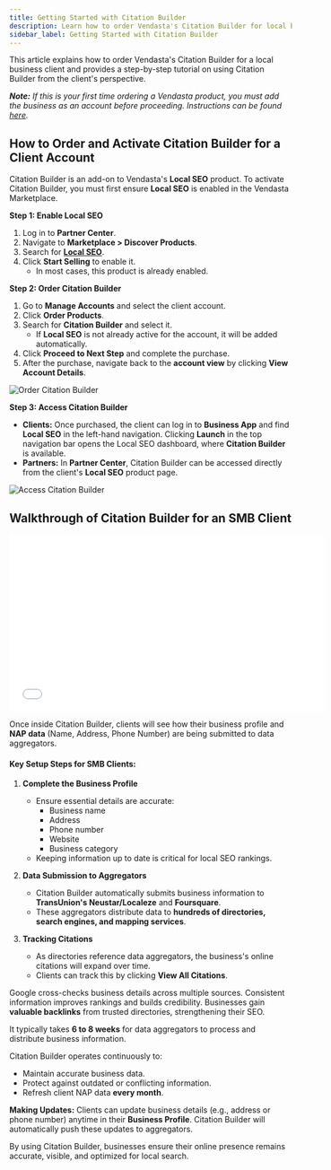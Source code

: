 ```yaml
---
title: Getting Started with Citation Builder
description: Learn how to order Vendasta's Citation Builder for local business clients and use it to manage business listings effectively.
sidebar_label: Getting Started with Citation Builder
---
```


This article explains how to order Vendasta's Citation Builder for a local business client and provides a step-by-step tutorial on using Citation Builder from the client's perspective.

***Note:** If this is your first time ordering a Vendasta product, you must add the business as an account before proceeding. Instructions can be found [here](../../partner-center/create-account-in-partner-center).*

## How to Order and Activate Citation Builder for a Client Account

Citation Builder is an add-on to Vendasta's **Local SEO** product. To activate Citation Builder, you must first ensure **Local SEO** is enabled in the Vendasta Marketplace.

**Step 1: Enable Local SEO**

1. Log in to **Partner Center**.
2. Navigate to **Marketplace > Discover Products**.
3. Search for [**Local SEO**](https://partners.vendasta.com/marketplace/products/MS).
4. Click **Start Selling** to enable it.
   - In most cases, this product is already enabled.

**Step 2: Order Citation Builder**

1. Go to **Manage Accounts** and select the client account.
2. Click **Order Products**.
3. Search for **Citation Builder** and select it.
   - If **Local SEO** is not already active for the account, it will be added automatically.
4. Click **Proceed to Next Step** and complete the purchase.
5. After the purchase, navigate back to the **account view** by clicking **View Account Details**.

![Order Citation Builder](./img/order-products.jpg)

**Step 3: Access Citation Builder**

- **Clients:** Once purchased, the client can log in to **Business App** and find **Local SEO** in the left-hand navigation. Clicking **Launch** in the top navigation bar opens the Local SEO dashboard, where **Citation Builder** is available.
- **Partners:** In **Partner Center**, Citation Builder can be accessed directly from the client's **Local SEO** product page.

![Access Citation Builder](./img/local-seo-dashboard.jpg)

## Walkthrough of Citation Builder for an SMB Client

<iframe src="//fast.wistia.com/embed/iframe/2vixpo5oyj" width="560" height="315" frameborder="0" allowFullScreen></iframe>

Once inside Citation Builder, clients will see how their business profile and **NAP data** (Name, Address, Phone Number) are being submitted to data aggregators.

#### **Key Setup Steps for SMB Clients:**

1. **Complete the Business Profile**
   - Ensure essential details are accurate:
     - Business name
     - Address
     - Phone number
     - Website
     - Business category
   - Keeping information up to date is critical for local SEO rankings.

2. **Data Submission to Aggregators**
   - Citation Builder automatically submits business information to **TransUnion's Neustar/Localeze** and **Foursquare**.
   - These aggregators distribute data to **hundreds of directories, search engines, and mapping services**.

3. **Tracking Citations**
   - As directories reference data aggregators, the business's online citations will expand over time.
   - Clients can track this by clicking **View All Citations**.

Google cross-checks business details across multiple sources. Consistent information improves rankings and builds credibility. Businesses gain **valuable backlinks** from trusted directories, strengthening their SEO.

It typically takes **6 to 8 weeks** for data aggregators to process and distribute business information.

Citation Builder operates continuously to:

- Maintain accurate business data.
- Protect against outdated or conflicting information.
- Refresh client NAP data **every month**.

**Making Updates:** Clients can update business details (e.g., address or phone number) anytime in their **Business Profile**. Citation Builder will automatically push these updates to aggregators.

By using Citation Builder, businesses ensure their online presence remains accurate, visible, and optimized for local search.